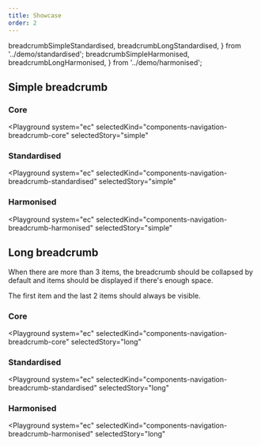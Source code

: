 ```yaml
---
title: Showcase
order: 2
---
```


  breadcrumbSimpleStandardised,
  breadcrumbLongStandardised,
} from '../demo/standardised';
  breadcrumbSimpleHarmonised,
  breadcrumbLongHarmonised,
} from '../demo/harmonised';

## Simple breadcrumb

### Core

<Playground
  system="ec"
  selectedKind="components-navigation-breadcrumb-core"
  selectedStory="simple"
>
  <Html markup={breadcrumbSimpleCore} />
</Playground>

### Standardised

<Playground
  system="ec"
  selectedKind="components-navigation-breadcrumb-standardised"
  selectedStory="simple"
>
  <Html markup={breadcrumbSimpleStandardised} />
</Playground>

### Harmonised

<Playground
  system="ec"
  selectedKind="components-navigation-breadcrumb-harmonised"
  selectedStory="simple"
>
  <Html markup={breadcrumbSimpleHarmonised} />
</Playground>

## Long breadcrumb

When there are more than 3 items, the breadcrumb should be collapsed by default and items should be displayed if there's enough space.

The first item and the last 2 items should always be visible.

### Core

<Playground
  system="ec"
  selectedKind="components-navigation-breadcrumb-core"
  selectedStory="long"
>
  <Html markup={breadcrumbLongCore} />
</Playground>

### Standardised

<Playground
  system="ec"
  selectedKind="components-navigation-breadcrumb-standardised"
  selectedStory="long"
>
  <Html markup={breadcrumbLongStandardised} />
</Playground>

### Harmonised

<Playground
  system="ec"
  selectedKind="components-navigation-breadcrumb-harmonised"
  selectedStory="long"
>
  <Html markup={breadcrumbLongHarmonised} />
</Playground>
